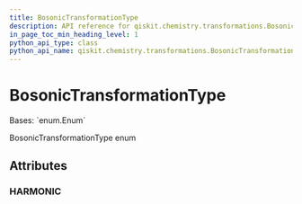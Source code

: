 ```yaml
---
title: BosonicTransformationType
description: API reference for qiskit.chemistry.transformations.BosonicTransformationType
in_page_toc_min_heading_level: 1
python_api_type: class
python_api_name: qiskit.chemistry.transformations.BosonicTransformationType
---
```


# BosonicTransformationType

<Class id="qiskit.chemistry.transformations.BosonicTransformationType" isDedicatedPage={true} github="https://github.com/qiskit-community/qiskit-aqua/tree/stable/0.9/qiskit/chemistry/transformations/bosonic_transformation.py" signature="BosonicTransformationType(value)" modifiers="class">
  Bases: `enum.Enum`

  BosonicTransformationType enum

  ## Attributes

  ### HARMONIC

  <Attribute id="qiskit.chemistry.transformations.BosonicTransformationType.HARMONIC" attributeValue="'harmonic'" />
</Class>

